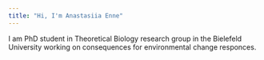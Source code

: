 ```yaml
---
title: "Hi, I'm Anastasiia Enne"
---
```


I am PhD student in Theoretical Biology research group in the Bielefeld University working on consequences for environmental change responces.
